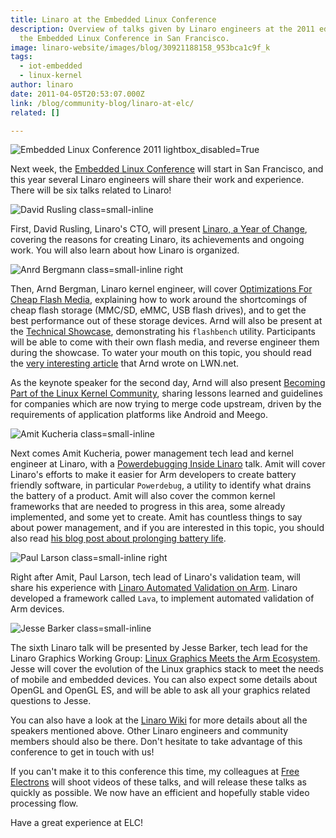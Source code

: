 ```yaml
---
title: Linaro at the Embedded Linux Conference
description: Overview of talks given by Linaro engineers at the 2011 edition of
  the Embedded Linux Conference in San Francisco.
image: linaro-website/images/blog/30921188158_953bca1c9f_k
tags:
  - iot-embedded
  - linux-kernel
author: linaro
date: 2011-04-05T20:53:07.000Z
link: /blog/community-blog/linaro-at-elc/
related: []

---
```


![Embedded Linux Conference 2011 lightbox\_disabled=True](/linaro-website/images/blog/header_elc_2011)

Next week, the [Embedded Linux Conference](https://events.linuxfoundation.org/) will start in San Francisco, and this year several Linaro engineers will share their work and experience. There will be six talks related to Linaro!

![David Rusling class=small-inline](/linaro-website/images/blog/DAR)

First, David Rusling, Linaro's CTO, will present [Linaro, a Year of Change](https://events.linuxfoundation.org/events/elc-openiot-north-america-2018/), covering the reasons for creating Linaro, its achievements and ongoing work. You will also learn about how Linaro is organized.

![Anrd Bergmann class=small-inline right](/linaro-website/images/blog/bergmannx)

Then, Arnd Bergman, Linaro kernel engineer, will cover [Optimizations For Cheap Flash Media](https://events.linuxfoundation.org/events/elc-openiot-north-america-2018/), explaining how to work around the shortcomings of cheap flash storage (MMC/SD, eMMC, USB flash drives), and to get the best performance out of these storage devices. Arnd will also be present at the [Technical Showcase](https://events.linuxfoundation.org/events/elc-openiot-north-america-2018/), demonstrating his `flashbench` utility. Participants will be able to come with their own flash media, and reverse engineer them during the showcase. To water your mouth on this topic, you should read the [very interesting article](http://lwn.net/Articles/428584/) that Arnd wrote on LWN.net.

As the keynote speaker for the second day, Arnd will also present [Becoming Part of the Linux Kernel Community](https://events.linuxfoundation.org/events/elc-openiot-north-america-2018/), sharing lessons learned and guidelines for companies which are now trying to merge code upstream, driven by the requirements of application platforms like Android and Meego.

![Amit Kucheria class=small-inline ](/linaro-website/images/blog/amit-kucheria)

Next comes Amit Kucheria, power management tech lead and kernel engineer at Linaro, with a [Powerdebugging Inside Linaro](https://events.linuxfoundation.org/events/elc-openiot-north-america-2018/) talk. Amit will cover Linaro's efforts to make it easier for Arm developers to create battery friendly software, in particular `Powerdebug`, a utility to identify what drains the battery of a product. Amit will also cover the common kernel frameworks that are needed to progress in this area, some already implemented, and some yet to create. Amit has countless things to say about power management, and if you are interested in this topic, you should also read [his blog post about prolonging battery life](http://idlethread.blogspot.com/2010/12/prolonging-battery-life-on-your.html).

![Paul Larson class=small-inline right ](/linaro-website/images/blog/paul-larson)

Right after Amit, Paul Larson, tech lead of Linaro's validation team, will share his experience with [Linaro Automated Validation on Arm](https://events.linuxfoundation.org/events/elc-openiot-north-america-2018/). Linaro developed a framework called `Lava`, to implement automated validation of Arm devices.

![Jesse Barker class=small-inline](/linaro-website/images/blog/JesseBarker)

The sixth Linaro talk will be presented by Jesse Barker, tech lead for the Linaro Graphics Working Group: [Linux Graphics Meets the Arm Ecosystem](https://events.linuxfoundation.org/events/elc-openiot-north-america-2018/). Jesse will cover the evolution of the Linux graphics stack to meet the needs of mobile and embedded devices. You can also expect some details about OpenGL and OpenGL ES, and will be able to ask all your graphics related questions to Jesse.

You can also have a look at the [Linaro Wiki](https://www.linaro.org/about/) for more details about all the speakers mentioned above. Other Linaro engineers and community members should also be there. Don't hesitate to take advantage of this conference to get in touch with us!

If you can't make it to this conference this time, my colleagues at [Free Electrons](https://bootlin.com/community/) will shoot videos of these talks, and will release these talks as quickly as possible. We now have an efficient and hopefully stable video processing flow.

Have a great experience at ELC!
